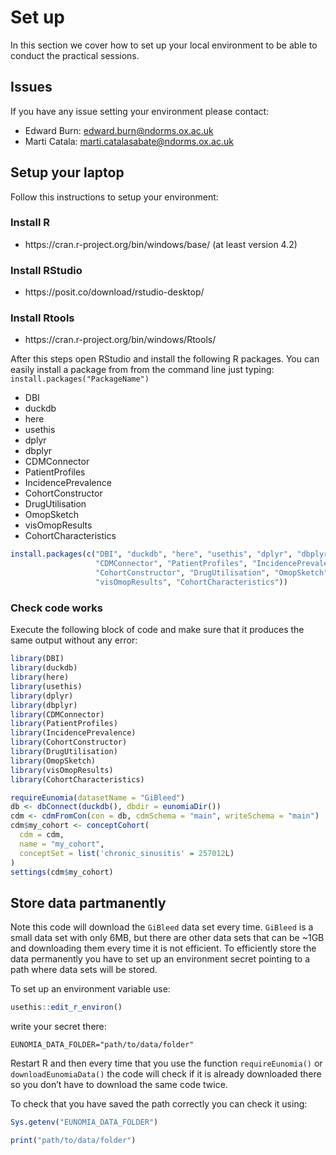 # Set up

In this section we cover how to set up your local environment to be able to conduct the practical sessions.

## Issues

If you have any issue setting your environment please contact: 

- Edward Burn: [edward.burn@ndorms.ox.ac.uk](mailto:edward.burn@ndorms.ox.ac.uk)
- Marti Catala: [marti.catalasabate@ndorms.ox.ac.uk](mailto:marti.catalasabate@ndorms.ox.ac.uk)

## Setup your laptop

Follow this instructions to setup your environment:

### Install R

-	https://cran.r-project.org/bin/windows/base/ (at least version 4.2)

### Install RStudio

-	https://posit.co/download/rstudio-desktop/

### Install Rtools

-	https://cran.r-project.org/bin/windows/Rtools/

After this steps open RStudio and install the following R packages. You can easily install a package from from the command line just typing: `install.packages("PackageName")`

- DBI
- duckdb
- here
- usethis
- dplyr
- dbplyr
- CDMConnector
- PatientProfiles
- IncidencePrevalence
- CohortConstructor
- DrugUtilisation
- OmopSketch
- visOmopResults
- CohortCharacteristics

```r
install.packages(c("DBI", "duckdb", "here", "usethis", "dplyr", "dbplyr", 
                   "CDMConnector", "PatientProfiles", "IncidencePrevalence", 
                   "CohortConstructor", "DrugUtilisation", "OmopSketch", 
                   "visOmopResults", "CohortCharacteristics"))
```


### Check code works

Execute the following block of code and make sure that it produces the same output without any error:

```r
library(DBI)
library(duckdb)
library(here)
library(usethis)
library(dplyr)
library(dbplyr)
library(CDMConnector)
library(PatientProfiles)
library(IncidencePrevalence)
library(CohortConstructor)
library(DrugUtilisation)
library(OmopSketch)
library(visOmopResults)
library(CohortCharacteristics)

requireEunomia(datasetName = "GiBleed")
db <- dbConnect(duckdb(), dbdir = eunomiaDir())
cdm <- cdmFromCon(con = db, cdmSchema = "main", writeSchema = "main")
cdm$my_cohort <- conceptCohort(
  cdm = cdm,
  name = "my_cohort",
  conceptSet = list('chronic_sinusitis' = 257012L)
)
settings(cdm$my_cohort)
```

::: {.callout-tip}
## Store data partmanently

Note this code will download the `GiBleed` data set every time. `GiBleed` is a small data set with only 6MB, but there are other data sets that can be ~1GB and downloading them every time it is not efficient. To efficiently store the data permanently you have to set up an environment secret pointing to a path where data sets will be stored.

To set up an environment variable use:

```r
usethis::edit_r_environ()
```

write your secret there:

```
EUNOMIA_DATA_FOLDER="path/to/data/folder"
```

Restart R and then every time that you use the function `requireEunomia()` or `downloadEunomiaData()` the code will check if it is already downloaded there so you don't have to download the same code twice.

To check that you have saved the path correctly you can check it using:

```r
Sys.getenv("EUNOMIA_DATA_FOLDER")
```
```r
print("path/to/data/folder")
```

:::
